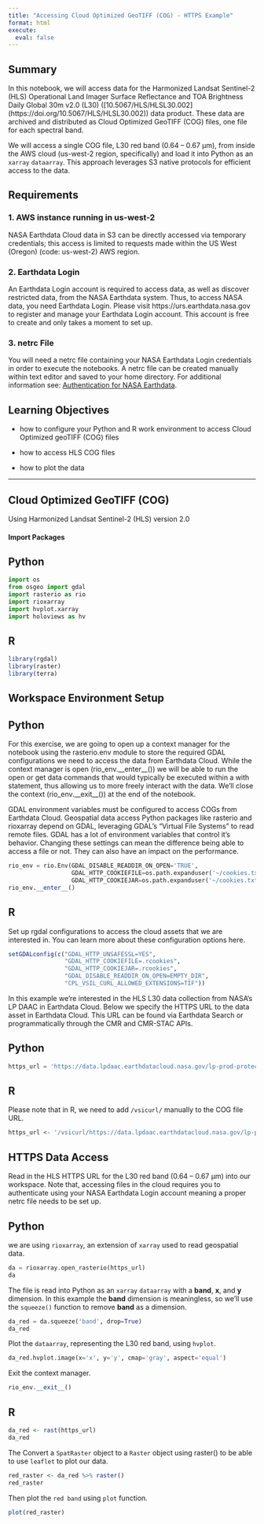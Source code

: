 ```yaml
---
title: "Accessing Cloud Optimized GeoTIFF (COG) - HTTPS Example"
format: html
execute: 
  eval: false
---
```


## Summary

In this notebook, we will access data for the Harmonized Landsat Sentinel-2 (HLS) Operational Land Imager Surface Reflectance and TOA Brightness Daily Global 30m v2.0 (L30) (\[10.5067/HLS/HLSL30.002\](https://doi.org/10.5067/HLS/HLSL30.002)) data product. These data are archived and distributed as Cloud Optimized GeoTIFF (COG) files, one file for each spectral band.

We will access a single COG file, L30 red band (0.64 -- 0.67 μm), from inside the AWS cloud (us-west-2 region, specifically) and load it into Python as an `xarray` `dataarray`. This approach leverages S3 native protocols for efficient access to the data.

## Requirements

### 1. AWS instance running in us-west-2

NASA Earthdata Cloud data in S3 can be directly accessed via temporary credentials; this access is limited to requests made within the US West (Oregon) (code: us-west-2) AWS region.

### 2. Earthdata Login

An Earthdata Login account is required to access data, as well as discover restricted data, from the NASA Earthdata system. Thus, to access NASA data, you need Earthdata Login. Please visit https://urs.earthdata.nasa.gov to register and manage your Earthdata Login account. This account is free to create and only takes a moment to set up.

### 3. netrc File

You will need a netrc file containing your NASA Earthdata Login credentials in order to execute the notebooks. A netrc file can be created manually within text editor and saved to your home directory. For additional information see: [Authentication for NASA Earthdata](https://nasa-openscapes.github.io/2021-Cloud-Hackathon/tutorials/04_NASA_Earthdata_Authentication.html#authentication-via-netrc-file).

## Learning Objectives

-   how to configure your Python and R work environment to access Cloud Optimized geoTIFF (COG) files

-   how to access HLS COG files

-   how to plot the data

------------------------------------------------------------------------

## Cloud Optimized GeoTIFF (COG)

Using Harmonized Landsat Sentinel-2 (HLS) version 2.0

#### Import Packages

::: {.panel-tabset group="language"}
## Python

```python
import os
from osgeo import gdal
import rasterio as rio
import rioxarray
import hvplot.xarray
import holoviews as hv
```

## R

```r
library(rgdal)
library(raster)
library(terra)
```
:::

## Workspace Environment Setup

::: {.panel-tabset group="language"}
## Python

For this exercise, we are going to open up a context manager for the notebook using the rasterio.env module to store the required GDAL configurations we need to access the data from Earthdata Cloud. While the context manager is open (rio_env.\_\_enter\_\_()) we will be able to run the open or get data commands that would typically be executed within a with statement, thus allowing us to more freely interact with the data. We'll close the context (rio_env.\_\_exit\_\_()) at the end of the notebook.

GDAL environment variables must be configured to access COGs from Earthdata Cloud. Geospatial data access Python packages like rasterio and rioxarray depend on GDAL, leveraging GDAL's "Virtual File Systems" to read remote files. GDAL has a lot of environment variables that control it's behavior. Changing these settings can mean the difference being able to access a file or not. They can also have an impact on the performance.

```python
rio_env = rio.Env(GDAL_DISABLE_READDIR_ON_OPEN='TRUE',
                  GDAL_HTTP_COOKIEFILE=os.path.expanduser('~/cookies.txt'),
                  GDAL_HTTP_COOKIEJAR=os.path.expanduser('~/cookies.txt'))
rio_env.__enter__()
```

## R

Set up rgdal configurations to access the cloud assets that we are interested in. You can learn more about these configuration options here.

```r
setGDALconfig(c("GDAL_HTTP_UNSAFESSL=YES",
                "GDAL_HTTP_COOKIEFILE=.rcookies",
                "GDAL_HTTP_COOKIEJAR=.rcookies",
                "GDAL_DISABLE_READDIR_ON_OPEN=EMPTY_DIR",
                "CPL_VSIL_CURL_ALLOWED_EXTENSIONS=TIF"))

```
:::

In this example we're interested in the HLS L30 data collection from NASA's LP DAAC in Earthdata Cloud. Below we specify the HTTPS URL to the data asset in Earthdata Cloud. This URL can be found via Earthdata Search or programmatically through the CMR and CMR-STAC APIs.

::: {.panel-tabset group="language"}
## Python

```python
https_url = 'https://data.lpdaac.earthdatacloud.nasa.gov/lp-prod-protected/HLSL30.020/HLS.L30.T11SQA.2021333T181532.v2.0/HLS.L30.T11SQA.2021333T181532.v2.0.B04.tif'
```

## R

Please note that in R, we need to add `/vsicurl/` manually to the COG file URL.

```r
https_url <- '/vsicurl/https://data.lpdaac.earthdatacloud.nasa.gov/lp-prod-protected/HLSL30.020/HLS.L30.T11SQA.2021333T181532.v2.0/HLS.L30.T11SQA.2021333T181532.v2.0.B04.tif'
```
:::

## HTTPS Data Access

Read in the HLS HTTPS URL for the L30 red band (0.64 -- 0.67 μm) into our workspace. Note that, accessing files in the cloud requires you to authenticate using your NASA Earthdata Login account meaning a proper netrc file needs to be set up.

::: {.panel-tabset group="language"}
## Python

we are using `rioxarray`, an extension of `xarray` used to read geospatial data.

```python
da = rioxarray.open_rasterio(https_url)
da
```

The file is read into Python as an `xarray` `dataarray` with a **band**, **x**, and **y** dimension. In this example the **band** dimension is meaningless, so we'll use the `squeeze()` function to remove **band** as a dimension.

```python
da_red = da.squeeze('band', drop=True)
da_red
```

Plot the `dataarray`, representing the L30 red band, using `hvplot`.

```python
da_red.hvplot.image(x='x', y='y', cmap='gray', aspect='equal')
```

Exit the context manager.

```python
rio_env.__exit__()
```

## R

```r
da_red <- rast(https_url)
da_red
```

The Convert a `SpatRaster` object to a `Raster` object using raster() to be able to use `leaflet` to plot our data.

```r
red_raster <- da_red %>% raster()
red_raster
```

Then plot the `red band` using `plot` function.

```r
plot(red_raster)
```
:::
